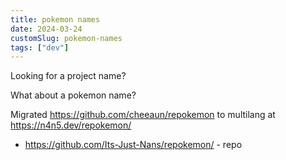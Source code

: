 ```yaml
---
title: pokemon names
date: 2024-03-24
customSlug: pokemon-names
tags: ["dev"]
---
```


Looking for a project name?

What about a pokemon name?

Migrated https://github.com/cheeaun/repokemon to multilang at https://n4n5.dev/repokemon/

- https://github.com/Its-Just-Nans/repokemon/ - repo
